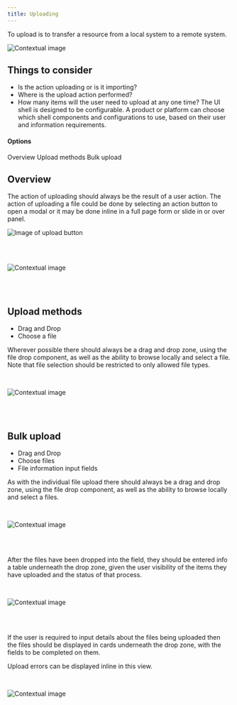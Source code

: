 ```yaml
---
title: Uploading
---
```


<PageDescription>

To upload is to transfer a resource from a local system to a remote system.

</PageDescription>

<ImageComponent cols="8">

![Contextual image](images/1.png)

</ImageComponent>

## Things to consider

- Is the action uploading or is it importing?
- Where is the upload action performed?
- How many items will the user need to upload at any one time? The UI shell is designed to be configurable. A product or platform can choose which shell components and configurations to use, based on their user and information requirements.

#### Options

<AnchorLinks>

<AnchorLink>Overview</AnchorLink>
<AnchorLink>Upload methods</AnchorLink>
<AnchorLink>Bulk upload</AnchorLink>

</AnchorLinks>

## Overview

The action of uploading should always be the result of a user action.
The action of uploading a file could be done by selecting an action button
to open a modal or it may be done inline in a full page form or slide in or
over panel.

<style>
  {`
 .uploading-img-1 {
   max-width: 175px;
 }
`}
</style>

<ImageComponent className="uploading-img-1">

![Image of upload button](images/2.png)

</ImageComponent>
<br />
<br />
<Row>
<Column colLg={8}>

![Contextual image](images/3.png)

</Column>
</Row>
<br />
<br />

## Upload methods

- Drag and Drop
- Choose a file

Wherever possible there should always be a drag and drop zone, using the file
drop component, as well as the ability to browse locally and select a file.
Note that file selection should be restricted to only allowed file types.

<br />
<Row>
<Column colLg={8}>

![Contextual image](images/4.png)

</Column>
</Row>
<br />
<br />

## Bulk upload

- Drag and Drop
- Choose files
- File information input fields

As with the individual file upload there should always be a drag and drop
zone, using the file drop component, as well as the ability to browse locally
and select a files.

<br />
<Row>
<Column colLg={8}>

![Contextual image](images/5.png)

</Column>
</Row>
<br />
<br />

After the files have been dropped into the field, they should be entered info
a table underneath the drop zone, given the user visibility of the items they
have uploaded and the status of that process.

<br />
<Row>
<Column colLg={8}>

![Contextual image](images/6.png)

</Column>
</Row>
<br />
<br />

If the user is required to input details about the files being uploaded then
the files should be displayed in cards underneath the drop zone, with the
fields to be completed on them.

Upload errors can be displayed inline in this view.

<br />
<Row>
<Column colLg={8}>

![Contextual image](images/7.png)

</Column>
</Row>
<br />
<br />
